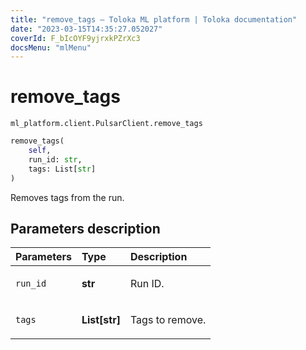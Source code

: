 ```yaml
---
title: "remove_tags — Toloka ML platform | Toloka documentation"
date: "2023-03-15T14:35:27.052027"
coverId: F_bIcOYF9yjrxkPZrXc3
docsMenu: "mlMenu"
---
```


# remove_tags

`ml_platform.client.PulsarClient.remove_tags`

```python
remove_tags(
    self,
    run_id: str,
    tags: List[str]
)
```

Removes tags from the run.

## Parameters description

| Parameters | Type | Description |
| :----------| :----| :-----------|
`run_id`|**str**|<p>Run ID.</p>
`tags`|**List\[str\]**|<p>Tags to remove.</p>